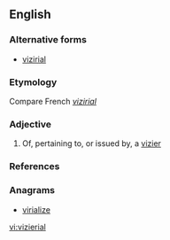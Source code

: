 ==English==

===Alternative forms===
* [[vizirial]]

===Etymology===
Compare French ''[[:fr:vizirial|vizirial]]''

===Adjective===
{{en-adj|-}}

# Of, pertaining to, or issued by, a [[vizier]] 

===References===
{{Webster 1913}}

===Anagrams===
* [[virialize#English|virialize]]

[[vi:vizierial]]